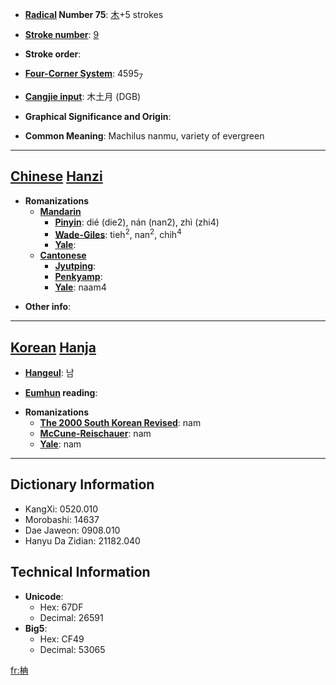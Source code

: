 * '''[[Wiktionary:Chinese radical index| Radical]] Number 75''': [[Wiktionary:Chinese radical index 木|木]]+5 strokes

* '''[[Wiktionary:Chinese total strokes index|Stroke number]]''': [[Wiktionary:Chinese total strokes index 9|9]]

* '''Stroke order''': 

* '''[[Wiktionary:Chinese four corner index|Four-Corner System]]''': 4595<sub>7</sub>

* '''[[Wiktionary:Chinese Cangjie index|Cangjie input]]''': 木土月 (DGB)

* '''Graphical Significance and Origin''': 

* '''Common Meaning''': Machilus nanmu, variety of evergreen

----

== [[Chinese]] [[Hanzi]] ==

* '''Romanizations'''
** '''[[Mandarin]]'''
*** '''[[Pinyin]]''': dié (die2), nán (nan2), zhì (zhi4)
*** '''[[Wade-Giles]]''': tieh<sup>2</sup>, nan<sup>2</sup>, chih<sup>4</sup>
*** '''[[Yale]]''': 
** '''[[Cantonese]]'''
*** '''[[Jyutping]]''':
*** '''[[Penkyamp]]''': 
*** '''[[Yale]]''': naam4

* '''Other info''': 

----

== [[Korean]] [[Hanja]] ==

* '''[[Hangeul]]''': 남

* '''[[Eumhun]] reading''': 

* '''Romanizations'''
** '''[[The 2000 South Korean Revised Romanization|The 2000 South Korean Revised]]''': nam
** '''[[McCune-Reischauer]]''': nam
** '''[[Yale]]''': nam

----

== Dictionary Information ==

* KangXi: 0520.010
* Morobashi: 14637
* Dae Jaweon: 0908.010
* Hanyu Da Zidian: 21182.040

== Technical Information ==

* '''Unicode''':
** Hex: 67DF
** Decimal: 26591
* '''Big5''':
** Hex: CF49
** Decimal: 53065

[[fr:柟]]